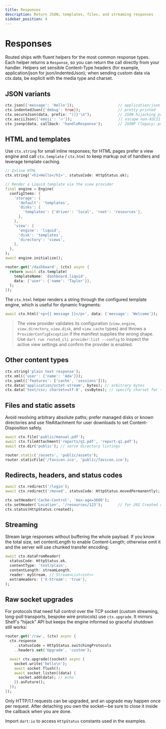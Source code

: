 ```yaml
---
title: Responses
description: Return JSON, templates, files, and streaming responses
sidebar_position: 4
---
```


# Responses

Routed ships with fluent helpers for the most common response types. Each helper returns a `Response`, so you can return the call directly from your handler. Helpers set sensible Content-Type headers (for example, application/json for json/indentedJson); when sending custom data via ctx.data, be explicit with the media type and charset.

## JSON variants

```dart
ctx.json({'message': 'Hello'});                    // application/json
ctx.indentedJson({'debug': true});                 // pretty-printed
ctx.secureJson(data, prefix: ")]}'\n");            // JSON hijacking protection
ctx.asciiJson({'emoji': '🔥'});                     // escape non-ASCII (use rarely; prefer UTF-8)
ctx.jsonp(data, callback: 'handleResponse');       // JSONP (legacy; prefer CORS)
```

## HTML and templates

Use `ctx.string` for small inline responses; for HTML pages prefer a view engine and call `ctx.template` / `ctx.html` to keep markup out of handlers and leverage template caching.

```dart
// Inline HTML
ctx.string('<h1>Hello</h1>', statusCode: HttpStatus.ok);

// Render a Liquid template via the view provider
final engine = Engine(
  configItems: {
    'storage': {
      'default': 'templates',
      'disks': {
        'templates': {'driver': 'local', 'root': 'resources'},
      },
    },
    'view': {
      'engine': 'liquid',
      'disk': 'templates',
      'directory': 'views',
    },
  },
);
await engine.initialize();

router.get('/dashboard', (ctx) async {
  return await ctx.template(
    templateName: 'dashboard.liquid',
    data: {'user': {'name': 'Taylor'}},
  );
});
```

The `ctx.html` helper renders a string through the configured template engine, which is useful for dynamic fragments:

```dart
await ctx.html('<p>{{ message }}</p>', data: {'message': 'Welcome'});
```

> The view provider validates its configuration (`view.engine`, `view.directory`, `view.disk`, and `view.cache` types) and throws a `ProviderConfigException` if the manifest supplies the wrong shape. Use `dart run routed_cli provider:list --config` to inspect the active view settings and confirm the provider is enabled.

## Other content types

```dart
ctx.string('plain text response');
ctx.xml({'user': {'name': 'Ada'}});
ctx.yaml({'features': ['cache', 'sessions']});
ctx.data('application/octet-stream', bytes); // arbitrary bytes
ctx.data('text/csv; charset=utf-8', csvBytes); // specify charset for text formats
```

## Files and static assets

Avoid resolving arbitrary absolute paths; prefer managed disks or known directories and use fileAttachment for user downloads to set Content-Disposition safely.

```dart
await ctx.file('public/manual.pdf');
await ctx.fileAttachment('reports/q1.pdf', 'report-q1.pdf');
await ctx.dir('public'); // serve directory listings

router.static('/assets', 'public/assets');
router.staticFile('/favicon.ico', 'public/favicon.ico');
```

## Redirects, headers, and status codes

```dart
await ctx.redirect('/login');
await ctx.redirect('/moved', statusCode: HttpStatus.movedPermanently);

ctx.setHeader('Cache-Control', 'max-age=3600');
ctx.setHeader('Location', '/resources/123');       // for 201 Created responses
ctx.status(HttpStatus.created);
```

## Streaming

Stream large responses without buffering the whole payload. If you know the total size, set contentLength to enable Content-Length; otherwise omit it and the server will use chunked transfer encoding:

```dart
await ctx.dataFromReader(
  statusCode: HttpStatus.ok,
  contentType: 'text/plain',
  contentLength: streamLength,
  reader: myStream, // Stream<List<int>>
  extraHeaders: {'X-Stream': 'true'},
);
```

## Raw socket upgrades

For protocols that need full control over the TCP socket (custom streaming,
long-poll transports, bespoke wire protocols) use `ctx.upgrade`. It mirrors
Shelf's “hijack” API but keeps the engine informed so graceful shutdown still
works:

```dart
router.get('/raw', (ctx) async {
  ctx.response
    ..statusCode = HttpStatus.switchingProtocols
    ..headers.set('Upgrade', 'custom');

  await ctx.upgrade((socket) async {
    socket.write('hello\n');
    await socket.flush();
    await socket.listen((data) {
      socket.add(data); // echo
    }).asFuture();
  });
});
```

Only HTTP/1.1 requests can be upgraded, and an upgrade may happen once per
request. After detaching you own the socket—be sure to close it inside the
callback when you are done.

Import `dart:io` to access `HttpStatus` constants used in the examples.
